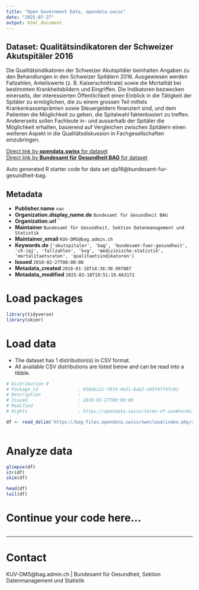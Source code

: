 ```yaml
---
title: "Open Government Data, opendata.swiss"
date: "2025-07-27"
output: html_document
---
```


## Dataset: Qualitätsindikatoren der Schweizer Akutspitäler 2016

Die Qualitätsindikatoren der Schweizer Akutspitäler beinhalten Angaben zu den Behandlungen in den Schweizer Spitälern 2016. Ausgewiesen werden Fallzahlen, Anteilswerte (z. B. Kaiserschnittrate) sowie die Mortalität bei bestimmten Krankheitsbildern und Eingriffen.
Die Indikatoren bezwecken einerseits, der interessierten Öffentlichkeit einen Einblick in die Tätigkeit der Spitäler zu ermöglichen, die zu einem grossen Teil mittels Krankenkassenprämien sowie Steuergeldern finanziert sind, und dem Patienten die Möglichkeit zu geben, die Spitalwahl faktenbasiert zu treffen. Andererseits sollen Fachleute in- und ausserhalb der Spitäler die Möglichkeit erhalten, basierend auf Vergleichen zwischen Spitälern einen weiteren Aspekt in die Qualitätsdiskussion in Fachgesellschaften einzubringen.

[Direct link by **opendata.swiss** for dataset](https://opendata.swiss/de/dataset/quality-indicators-of-the-swiss-acute-care-hospitals-2016)<br>
[Direct link by **Bundesamt für Gesundheit BAG** for dataset](http://www.bag.admin.ch/qiss)

Auto generated R starter code for data set qip16@bundesamt-fur-gesundheit-bag.

## Metadata

- **Publisher.name** `nan`
- **Organization.display_name.de** `Bundesamt für Gesundheit BAG`
- **Organization.url** ``
- **Maintainer** `Bundesamt für Gesundheit, Sektion Datenmanagement und Statistik`
- **Maintainer_email** `KUV-DMS@bag.admin.ch`
- **Keywords.de** `['akutspitaler', 'bag', 'bundesamt-fuer-gesundheit', 'ch-iqi', 'fallzahlen', 'kvg', 'medizinische-statistik', 'mortalitaetsraten', 'qualitaetsindikatoren']`
- **Issued** `2018-02-27T00:00:00`
- **Metadata_created** `2018-01-18T14:38:30.997087`
- **Metadata_modified** `2025-03-18T10:51:19.663172`


# Load packages

```r

library(tidyverse)
library(skimr)

```

# Load data

-   The dataset has 1 distribution(s) in CSV format.
-   All available CSV distributions are listed below and can be read into a tibble.

```r

# Distribution 0
# Package_id               : 050abc2c-f874-4e21-8ab2-a95f47f4fc81
# Description              : 
# Issued                   : 2018-02-27T00:00:00
# Modified                 : 
# Rights                   : https://opendata.swiss/terms-of-use#terms_by

df <- read_delim('https://bag-files.opendata.swiss/owncloud/index.php/s/MDhXc5CbXtvXuE3')



```

# Analyze data

```r

glimpse(df)
str(df)
skim(df)

head(df)
tail(df)

```

# Continue your code here...

```r

```

------------------------------------------------------------------------

# Contact

KUV-DMS@bag.admin.ch | Bundesamt für Gesundheit, Sektion Datenmanagement und Statistik
